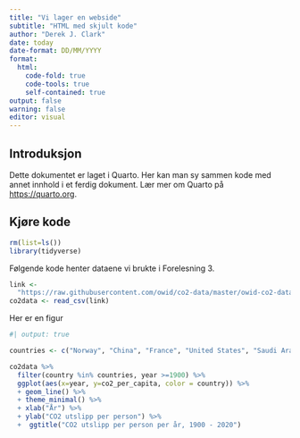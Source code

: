 ---
title: "Vi lager en webside"
subtitle: "HTML med skjult kode"
author: "Derek J. Clark"
date: today
date-format: DD/MM/YYYY
format:
  html:
    code-fold: true
    code-tools: true
    self-contained: true
output: false
warning: false
editor: visual
---

## Introduksjon

Dette dokumentet er laget i Quarto. Her kan man sy sammen kode med annet innhold i et ferdig dokument. Lær mer om Quarto på <https://quarto.org>.

## Kjøre kode

```{r}


rm(list=ls())
library(tidyverse)
```

Følgende kode henter dataene vi brukte i Forelesning 3.

```{r}


link <- 
  "https://raw.githubusercontent.com/owid/co2-data/master/owid-co2-data.csv"
co2data <- read_csv(link)
```

Her er en figur

```{r}
#| output: true

countries <- c("Norway", "China", "France", "United States", "Saudi Arabia")

co2data %>% 
  filter(country %in% countries, year >=1900) %>% 
  ggplot(aes(x=year, y=co2_per_capita, color = country)) %>%
  + geom_line() %>%
  + theme_minimal() %>%
  + xlab("År") %>%
  + ylab("CO2 utslipp per person") %>%
  +  ggtitle("CO2 utslipp per person per år, 1900 - 2020") 
```
